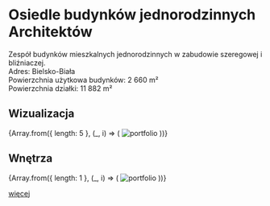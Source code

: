 
# Osiedle budynków jednorodzinnych Architektów

Zespół budynków mieszkalnych jednorodzinnych w zabudowie szeregowej i bliźniaczej.  
Adres: Bielsko-Biała  
Powierzchnia użytkowa budynków: 2 660 m²  
Powierzchnia działki: 11 882 m²  

## Wizualizacja

<div style={{ display: 'grid', gridTemplateColumns: 'repeat(2, 1fr)', gap: '14px' }}>
  {Array.from({ length: 5 }, (_, i) => (
    <Zoom key={i}>
      <img alt="portfolio" src={`/compressed/jedno/archi/${i + 1}.jpg`} style={{ width: '100%', height: 'auto' }} />
    </Zoom>
  ))}
</div>

## Wnętrza

<div style={{ display: 'grid', gridTemplateColumns: 'repeat(1, 1fr)', gap: '20px' }}>
  {Array.from({ length: 1 }, (_, i) => (
    <Zoom key={i}>
      <img alt="portfolio" src={`/compressed/jedno/archi/2/${i + 1}.jpg`} style={{ width: '100%', height: 'auto' }} />
    </Zoom>
  ))}
</div>

[więcej]( /projekty/wnetrza/os )
